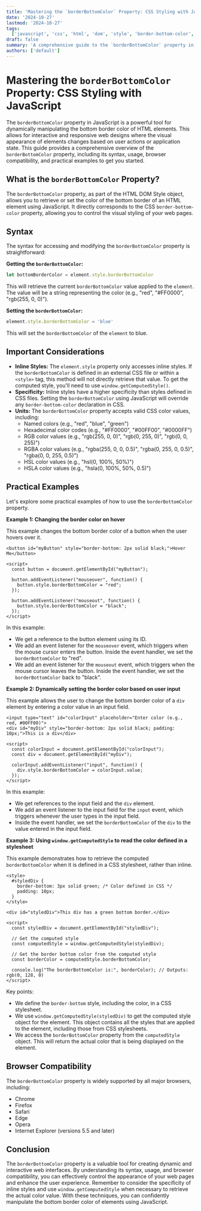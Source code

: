 ```yaml
---
title: 'Mastering the `borderBottomColor` Property: CSS Styling with JavaScript'
date: '2024-10-27'
lastmod: '2024-10-27'
tags:
  ['javascript', 'css', 'html', 'dom', 'style', 'border-bottom-color', 'styling', 'web-development']
draft: false
summary: 'A comprehensive guide to the `borderBottomColor` property in JavaScript, covering its usage, syntax, and practical examples for dynamic CSS styling of HTML elements.'
authors: ['default']
---
```


# Mastering the `borderBottomColor` Property: CSS Styling with JavaScript

The `borderBottomColor` property in JavaScript is a powerful tool for dynamically manipulating the bottom border color of HTML elements. This allows for interactive and responsive web designs where the visual appearance of elements changes based on user actions or application state. This guide provides a comprehensive overview of the `borderBottomColor` property, including its syntax, usage, browser compatibility, and practical examples to get you started.

## What is the `borderBottomColor` Property?

The `borderBottomColor` property, as part of the HTML DOM Style object, allows you to retrieve or set the color of the bottom border of an HTML element using JavaScript. It directly corresponds to the CSS `border-bottom-color` property, allowing you to control the visual styling of your web pages.

## Syntax

The syntax for accessing and modifying the `borderBottomColor` property is straightforward:

**Getting the `borderBottomColor`:**

```javascript
let bottomBorderColor = element.style.borderBottomColor
```

This will retrieve the current `borderBottomColor` value applied to the `element`. The value will be a string representing the color (e.g., "red", "#FF0000", "rgb(255, 0, 0)").

**Setting the `borderBottomColor`:**

```javascript
element.style.borderBottomColor = 'blue'
```

This will set the `borderBottomColor` of the `element` to blue.

## Important Considerations

- **Inline Styles:** The `element.style` property only accesses inline styles. If the `borderBottomColor` is defined in an external CSS file or within a `<style>` tag, this method will not directly retrieve that value. To get the computed style, you'll need to use `window.getComputedStyle()`.
- **Specificity:** Inline styles have a higher specificity than styles defined in CSS files. Setting the `borderBottomColor` using JavaScript will override any `border-bottom-color` declaration in CSS.
- **Units:** The `borderBottomColor` property accepts valid CSS color values, including:
  - Named colors (e.g., "red", "blue", "green")
  - Hexadecimal color codes (e.g., "#FF0000", "#00FF00", "#0000FF")
  - RGB color values (e.g., "rgb(255, 0, 0)", "rgb(0, 255, 0)", "rgb(0, 0, 255)")
  - RGBA color values (e.g., "rgba(255, 0, 0, 0.5)", "rgba(0, 255, 0, 0.5)", "rgba(0, 0, 255, 0.5)")
  - HSL color values (e.g., "hsl(0, 100%, 50%)")
  - HSLA color values (e.g., "hsla(0, 100%, 50%, 0.5)")

## Practical Examples

Let's explore some practical examples of how to use the `borderBottomColor` property.

**Example 1: Changing the border color on hover**

This example changes the bottom border color of a button when the user hovers over it.

```plaintext
<button id="myButton" style="border-bottom: 2px solid black;">Hover Me</button>

<script>
  const button = document.getElementById("myButton");

  button.addEventListener("mouseover", function() {
    button.style.borderBottomColor = "red";
  });

  button.addEventListener("mouseout", function() {
    button.style.borderBottomColor = "black";
  });
</script>
```

In this example:

- We get a reference to the button element using its ID.
- We add an event listener for the `mouseover` event, which triggers when the mouse cursor enters the button. Inside the event handler, we set the `borderBottomColor` to "red".
- We add an event listener for the `mouseout` event, which triggers when the mouse cursor leaves the button. Inside the event handler, we set the `borderBottomColor` back to "black".

**Example 2: Dynamically setting the border color based on user input**

This example allows the user to change the bottom border color of a `div` element by entering a color value in an input field.

```plaintext
<input type="text" id="colorInput" placeholder="Enter color (e.g., red, #00FF00)">
<div id="myDiv" style="border-bottom: 2px solid black; padding: 10px;">This is a div</div>

<script>
  const colorInput = document.getElementById("colorInput");
  const div = document.getElementById("myDiv");

  colorInput.addEventListener("input", function() {
    div.style.borderBottomColor = colorInput.value;
  });
</script>
```

In this example:

- We get references to the input field and the `div` element.
- We add an event listener to the input field for the `input` event, which triggers whenever the user types in the input field.
- Inside the event handler, we set the `borderBottomColor` of the `div` to the value entered in the input field.

**Example 3: Using `window.getComputedStyle` to read the color defined in a stylesheet**

This example demonstrates how to retrieve the computed `borderBottomColor` when it is defined in a CSS stylesheet, rather than inline.

```plaintext
<style>
  #styledDiv {
    border-bottom: 3px solid green; /* Color defined in CSS */
    padding: 10px;
  }
</style>

<div id="styledDiv">This div has a green bottom border.</div>

<script>
  const styledDiv = document.getElementById("styledDiv");

  // Get the computed style
  const computedStyle = window.getComputedStyle(styledDiv);

  // Get the border bottom color from the computed style
  const borderColor = computedStyle.borderBottomColor;

  console.log("The borderBottomColor is:", borderColor); // Outputs: rgb(0, 128, 0)
</script>
```

Key points:

- We define the `border-bottom` style, including the color, in a CSS stylesheet.
- We use `window.getComputedStyle(styledDiv)` to get the computed style object for the element. This object contains all the styles that are applied to the element, including those from CSS stylesheets.
- We access the `borderBottomColor` property from the `computedStyle` object. This will return the actual color that is being displayed on the element.

## Browser Compatibility

The `borderBottomColor` property is widely supported by all major browsers, including:

- Chrome
- Firefox
- Safari
- Edge
- Opera
- Internet Explorer (versions 5.5 and later)

## Conclusion

The `borderBottomColor` property is a valuable tool for creating dynamic and interactive web interfaces. By understanding its syntax, usage, and browser compatibility, you can effectively control the appearance of your web pages and enhance the user experience. Remember to consider the specificity of inline styles and use `window.getComputedStyle` when necessary to retrieve the actual color value. With these techniques, you can confidently manipulate the bottom border color of elements using JavaScript.

